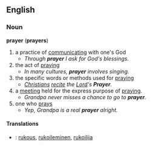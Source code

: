 ==English==
===Noun===
'''prayer''' ('''prayers''')
# a practice of [[communicate|communicating]] with one's God
#*''Through '''prayer''' I ask for God's blessings.''
# the act of [[pray]]ing
#*''In many cultures, '''prayer''' involves singing.''
# the specific words or methods used for [[pray]]ing
#*''[[Christian]]s [[recite]] the [[Lord]]'s '''Prayer'''.''
# a [[meeting]] held for the express purpose of [[pray]]ing.
#*''Grandpa never misses a chance to go to '''prayer'''.''
# one who [[pray]]s
#*''Yep, Grandpa is a real '''prayer''' alright.''

====Translations====
*{{fi}}: [[rukous]], [[rukoileminen]], [[rukoilija]]